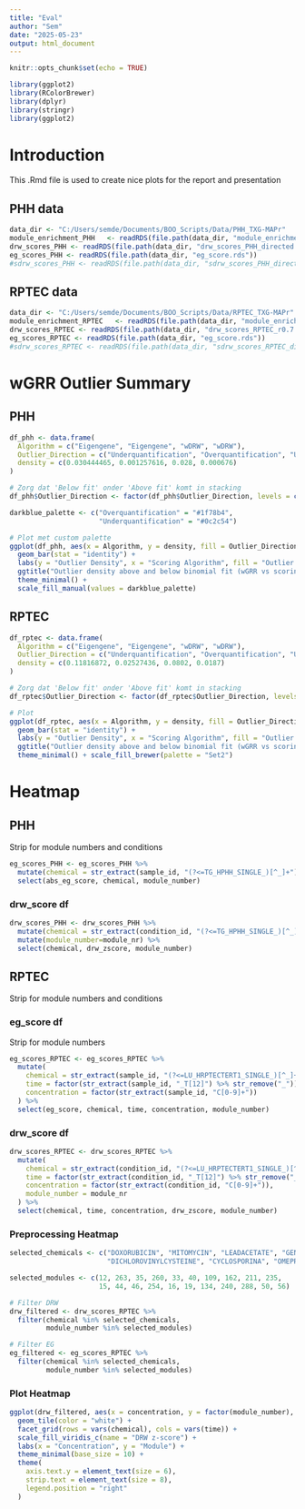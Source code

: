 ```yaml
---
title: "Eval"
author: "Sem"
date: "2025-05-23"
output: html_document
---
```


```r
knitr::opts_chunk$set(echo = TRUE)
```

```r
library(ggplot2)
library(RColorBrewer)
library(dplyr)
library(stringr)
library(ggplot2)
```

# Introduction

This .Rmd file is used to create nice plots for the report and presentation

## PHH data

```r
data_dir <- "C:/Users/semde/Documents/BOO_Scripts/Data/PHH_TXG-MAPr"
module_enrichment_PHH   <- readRDS(file.path(data_dir, "module_enrichment.rds"))
drw_scores_PHH <- readRDS(file.path(data_dir, "drw_scores_PHH_directed.rds"))
eg_scores_PHH <- readRDS(file.path(data_dir, "eg_score.rds"))
#sdrw_scores_PHH <- readRDS(file.path(data_dir, "sdrw_scores_PHH_directed.rds")) # not finished yet

```

## RPTEC data

```r
data_dir <- "C:/Users/semde/Documents/BOO_Scripts/Data/RPTEC_TXG-MAPr"
module_enrichment_RPTEC   <- readRDS(file.path(data_dir, "module_enrichment.rds"))
drw_scores_RPTEC <- readRDS(file.path(data_dir, "drw_scores_RPTEC_r0.7.rds"))
eg_scores_RPTEC <- readRDS(file.path(data_dir, "eg_score.rds"))
#sdrw_scores_RPTEC <- readRDS(file.path(data_dir, "sdrw_scores_RPTEC_directed.rds"))
```

# wGRR Outlier Summary

## PHH

```r
df_phh <- data.frame(
  Algorithm = c("Eigengene", "Eigengene", "wDRW", "wDRW"),
  Outlier_Direction = c("Underquantification", "Overquantification", "Underquantification", "Overquantification"),
  density = c(0.030444465, 0.001257616, 0.028, 0.000676)
)
```

```r
# Zorg dat 'Below fit' onder 'Above fit' komt in stacking
df_phh$Outlier_Direction <- factor(df_phh$Outlier_Direction, levels = c("Overquantification", "Underquantification"))
```


```r
darkblue_palette <- c("Overquantification" = "#1f78b4",
                      "Underquantification" = "#0c2c54") 

# Plot met custom palette
ggplot(df_phh, aes(x = Algorithm, y = density, fill = Outlier_Direction)) +
  geom_bar(stat = "identity") +
  labs(y = "Outlier Density", x = "Scoring Algorithm", fill = "Outlier Direction") +
  ggtitle("Outlier density above and below binomial fit (wGRR vs scoring method) in PHH") +
  theme_minimal() +
  scale_fill_manual(values = darkblue_palette)
```

## RPTEC

```r
df_rptec <- data.frame(
  Algorithm = c("Eigengene", "Eigengene", "wDRW", "wDRW"),
  Outlier_Direction = c("Underquantification", "Overquantification", "Underquantification", "Overquantification"),
  density = c(0.11816872, 0.02527436, 0.0802, 0.0187)
)
```

```r
# Zorg dat 'Below fit' onder 'Above fit' komt in stacking
df_rptec$Outlier_Direction <- factor(df_rptec$Outlier_Direction, levels = c("Overquantification", "Underquantification"))

# Plot
ggplot(df_rptec, aes(x = Algorithm, y = density, fill = Outlier_Direction)) +
  geom_bar(stat = "identity") +
  labs(y = "Outlier Density", x = "Scoring Algorithm", fill = "Outlier Direction") +
  ggtitle("Outlier density above and below binomial fit (wGRR vs scoring method) in RPTEC") +
  theme_minimal() + scale_fill_brewer(palette = "Set2")
```


# Heatmap

## PHH 

Strip for module numbers and conditions

```r
eg_scores_PHH <- eg_scores_PHH %>%
  mutate(chemical = str_extract(sample_id, "(?<=TG_HPHH_SINGLE_)[^_]+")) %>% 
  select(abs_eg_score, chemical, module_number)
```

### drw_score df

```r
drw_scores_PHH <- drw_scores_PHH %>%
  mutate(chemical = str_extract(condition_id, "(?<=TG_HPHH_SINGLE_)[^_]+")) %>% 
  mutate(module_number=module_nr) %>%
  select(chemical, drw_zscore, module_number)
```

## RPTEC

Strip for module numbers and conditions

### eg_score df

Strip for module numbers

```r
eg_scores_RPTEC <- eg_scores_RPTEC %>%
  mutate(
    chemical = str_extract(sample_id, "(?<=LU_HRPTECTERT1_SINGLE_)[^_]+"),
    time = factor(str_extract(sample_id, "_T[12]") %>% str_remove("_")),
    concentration = factor(str_extract(sample_id, "C[0-9]+"))
  ) %>%
  select(eg_score, chemical, time, concentration, module_number)
```

### drw_score df

```r
drw_scores_RPTEC <- drw_scores_RPTEC %>%
  mutate(
    chemical = str_extract(condition_id, "(?<=LU_HRPTECTERT1_SINGLE_)[^_]+"),
    time = factor(str_extract(condition_id, "_T[12]") %>% str_remove("_")),
    concentration = factor(str_extract(condition_id, "C[0-9]+")),
    module_number = module_nr
  ) %>%
  select(chemical, time, concentration, drw_zscore, module_number)
```


### Preprocessing Heatmap

```r
selected_chemicals <- c("DOXORUBICIN", "MITOMYCIN", "LEADACETATE", "GENTAMYCIN", 
                        "DICHLOROVINYLCYSTEINE", "CYCLOSPORINA", "OMEPRAZOLE", "CADMIUMDICHLORIDE")

selected_modules <- c(12, 263, 35, 260, 33, 40, 109, 162, 211, 235,
                      15, 44, 46, 254, 16, 19, 134, 240, 288, 50, 56)

# Filter DRW
drw_filtered <- drw_scores_RPTEC %>%
  filter(chemical %in% selected_chemicals,
         module_number %in% selected_modules)

# Filter EG
eg_filtered <- eg_scores_RPTEC %>%
  filter(chemical %in% selected_chemicals,
         module_number %in% selected_modules)
```


### Plot Heatmap

```r
ggplot(drw_filtered, aes(x = concentration, y = factor(module_number), fill = drw_zscore)) +
  geom_tile(color = "white") +
  facet_grid(rows = vars(chemical), cols = vars(time)) +
  scale_fill_viridis_c(name = "DRW z-score") +
  labs(x = "Concentration", y = "Module") +
  theme_minimal(base_size = 10) +
  theme(
    axis.text.y = element_text(size = 6),
    strip.text = element_text(size = 8),
    legend.position = "right"
  )
```




